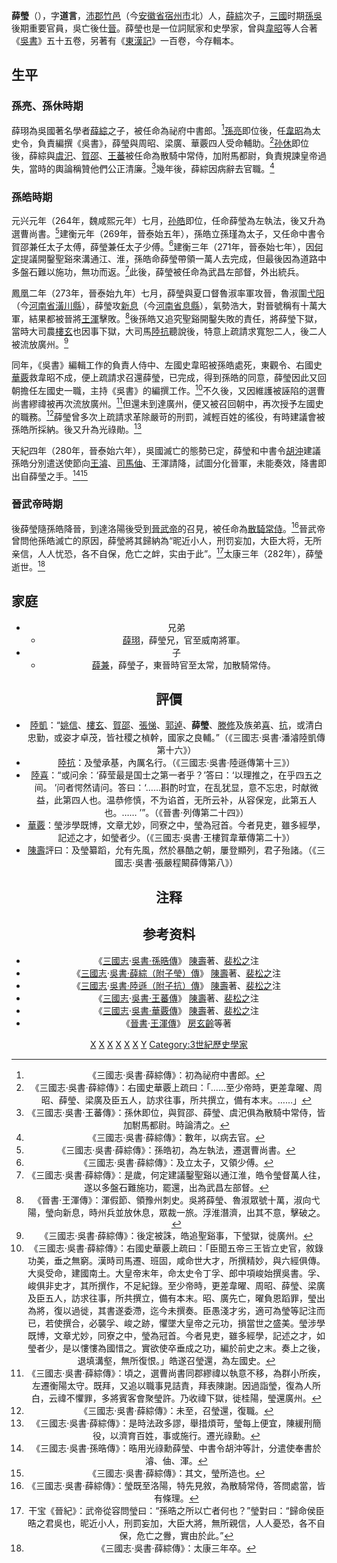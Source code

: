 {{東亞男性歷史人物
|名稱 =薛瑩
|國家 =[[孫吳|孫吳]]、[[西晉|西晉]]
|時代 =三國時期至西晉
|主君 =[[孫權|孫權]]、[[孫亮|孫亮]]、[[孫休|孫休]]、[[孫晧|孫晧]]、[[司马炎|司马炎]]
|最高職務 =光祿勛
|姓名 =薛瑩
|字 =道言
|官職 =選曹尚書，領太子少傅→左國史→光祿勛→散騎常侍
|籍貫 =[[沛郡|沛郡]][[竹邑|竹邑]]（今[[安徽省|安徽省]][[宿州市|宿州市]]北）
|逝世年=[[晉武帝|晉武帝]][[太康_(西晋)|太康]]三年<br/> 282年
|父親=薛綜
|兄弟=薛珝
|子=薛兼
|著作=《新議》八篇（已佚）<br/>《後漢記》一百卷（今存輯本）<br/>《吳書》五十五卷（與韋昭等合撰，已佚）<br/>《臨海水土異物志》一卷（已佚）<br/>《薛瑩集》三卷（已佚）
|注釋 =
}}

'''薛瑩'''（{{bd|3世紀||282年||catIdx=X}}），字'''道言'''，[[沛郡|沛郡]][[竹邑|竹邑]]（今[[安徽省|安徽省]][[宿州市|宿州市]]北）人，[[薛綜|薛綜]]次子，[[三國|三國]]时期[[孫吳|孫吳]]後期重要官員，吳亡後仕[[晉朝|晉]]。薛瑩也是一位詞賦家和史學家，曾與[[韋昭|韋昭]]等人合著《[[吴书_(韦昭)|吳書]]》五十五卷，另著有《[[東漢記_(薛瑩)|東漢記]]》一百卷，今存輯本。

==生平==
===孫亮、孫休時期===
薛珝為吳國著名學者[[薛綜|薛綜]]之子，被任命為祕府中書郎。<ref>《三國志·吳書·薛綜傳》：初為祕府中書郎。</ref>[[孫亮|孫亮]]即位後，任[[韋昭|韋昭]]為太史令，負責編撰《吳書》，薛瑩與周昭、梁廣、華覈四人受命輔助。<ref>《三國志·吳書·薛綜傳》：右國史華覈上疏曰：「……至少帝時，更差韋曜、周昭、薛瑩、梁廣及臣五人，訪求往事，所共撰立，備有本末。……」</ref>[[孙休|孙休]]即位後，薛綜與[[虞汜|虞汜]]、[[賀邵|賀邵]]、[[王蕃|王蕃]]被任命為散騎中常侍，加附馬都尉，負責規諫皇帝過失，當時的輿論稱贊他們公正清廉。<ref>《三國志·吳書·王蕃傳》：孫休即位，與賀邵、薛瑩、虞汜俱為散騎中常侍，皆加駙馬都尉。時論清之。</ref>幾年後，薛綜因病辭去官職。<ref>《三國志·吳書·薛綜傳》：數年，以病去官。</ref>
===孫皓時期===
元兴元年（264年，魏咸熙元年）七月，[[孙皓|孙皓]]即位，任命薛瑩為左執法，後又升為選曹尚書。<ref>《三國志·吳書·薛綜傳》：孫皓初，為左執法，遷選曹尚書。</ref>建衡元年（269年，晉泰始五年），孫皓立孫瑾為太子，又任命中書令賀邵兼任太子太傅，薛瑩兼任太子少傅。<ref>《三國志·吳書·薛綜傳》：及立太子，又領少傅。</ref>建衡三年（271年，晉泰始七年），因[[何定|何定]]提議開鑿聖谿來溝通江、淮，孫皓命薛瑩帶領一萬人去完成，但最後因為道路中多盤石難以施功，無功而返。<ref>《三國志·吳書·薛綜傳》：是歲，何定建議鑿聖谿以通江淮，皓令瑩督萬人往，遂以多盤石難施功，罷還，出為武昌左部督。</ref>此後，薛瑩被任命為武昌左部督，外出統兵。

鳳凰二年（273年，晉泰始九年）七月，薛瑩與夏口督魯淑率軍攻晉，魯淑圍[[弋阳|弋阳]]（今[[河南省|河南省]][[潢川縣|潢川縣]]），薛瑩攻[[新息|新息]]（今[[河南省|河南省]][[息縣|息縣]]），氣勢浩大，對晉號稱有十萬大軍，結果都被晉將[[王浑_(太原)|王渾]]擊敗。<ref>《晉書·王渾傳》：渾假節、領豫州刺史。吳將薛瑩、魯淑眾號十萬，淑向弋陽，瑩向新息，時州兵並放休息，眾裁一旅。浮淮潛濟，出其不意，擊破之。</ref>後孫皓又追究聖谿開鑿失敗的責任，將薛瑩下獄，當時大司農[[樓玄|樓玄]]也因事下獄，大司馬[[陸抗|陸抗]]聽說後，特意上疏請求寬恕二人，後二人被流放廣州。<ref>《三國志·吳書·薛綜傳》：後定被誅，皓追聖谿事，下瑩獄，徙廣州。</ref>

同年，《吳書》編輯工作的負責人侍中、左國史韋昭被孫皓處死，東觀令、右國史[[華覈|華覈]]救韋昭不成，便上疏請求召還薛瑩，已完成，得到孫皓的同意，薛瑩因此又回朝擔任左國史一職，主持《吳書》的編撰工作。<ref>《三國志·吳書·薛綜傳》：右國史華覈上疏曰：「臣聞五帝三王皆立史官，敘錄功美，垂之無窮。漢時司馬遷、班固，咸命世大才，所撰精妙，與六經俱傳。大吳受命，建國南土。大皇帝末年，命太史令丁孚、郎中項峻始撰吳書。孚、峻俱非史才，其所撰作，不足紀錄。至少帝時，更差韋曜、周昭、薛瑩、梁廣及臣五人，訪求往事，所共撰立，備有本末。昭、廣先亡，曜負恩蹈罪，瑩出為將，復以過徙，其書遂委滯，迄今未撰奏。臣愚淺才劣，適可為瑩等記注而已，若使撰合，必襲孚、峻之跡，懼墜大皇帝之元功，損當世之盛美。瑩涉學既博，文章尤妙，同寮之中，瑩為冠首。今者見吏，雖多經學，記述之才，如瑩者少，是以慺慺為國惜之。實欲使卒垂成之功，編於前史之末。奏上之後，退填溝壑，無所復恨。」皓遂召瑩還，為左國史。</ref>不久後，又因維護被誣陷的選曹尚書繆禕被再次流放廣州。<ref>《三國志·吳書·薛綜傳》：頃之，選曹尚書同郡繆禕以執意不移，為群小所疾，左遷衡陽太守。既拜，又追以職事見詰責，拜表陳謝。因過詣瑩，復為人所白，云禕不懼罪，多將賓客會聚瑩許。乃收禕下獄，徙桂陽，瑩還廣州。</ref>但還未到達廣州，便又被召回朝中，再次授予左國史的職務。<ref>《三國志·吳書·薛綜傳》：未至，召瑩還，復職。</ref>薛瑩曾多次上疏請求革除嚴苛的刑罰，減輕百姓的徭役，有時建議會被孫皓所採納。後又升為光祿勛。<ref>《三國志·吳書·薛綜傳》：是時法政多謬，舉措煩苛，瑩每上便宜，陳緩刑簡役，以濟育百姓，事或施行。遷光祿勳。</ref>

天紀四年（280年，晉泰始六年），吳國滅亡的態勢已定，薛瑩和中書令[[胡沖|胡沖]]建議孫皓分別遣送使節向[[王濬|王濬]]、[[司馬伷|司馬伷]]、王渾請降，試圖分化晉軍，未能奏效，降書即出自薛瑩之手。<ref>《三國志·吳書·孫晧傳》：晧用光祿勳薛瑩、中書令胡沖等計，分遣使奉書於濬、伷、渾。</ref><ref>《三國志·吳書·薛綜傳》：其文，瑩所造也。</ref>

===晉武帝時期===
後薛瑩隨孫皓降晉，到達洛陽後受到[[晉武帝|晉武帝]]的召見，被任命為[[散騎常侍|散騎常侍]]。<ref>《三國志·吳書·薛綜傳》：瑩既至洛陽，特先見敘，為散騎常侍，答問處當，皆有條理。</ref>晉武帝曾問他孫皓滅亡的原因，薛瑩將其歸納為“昵近小人，刑罚妄加，大臣大将，无所亲信，人人忧恐，各不自保，危亡之衅，实由于此”。<ref>干宝《晉紀》：武帝從容問瑩曰：“孫晧之所以亡者何也？”瑩對曰：“歸命侯臣晧之君吳也，昵近小人，刑罰妄加，大臣大將，無所親信，人人憂恐，各不自保，危亡之釁，實由於此。”</ref>太康三年（282年），薛瑩逝世。<ref>《三國志·吳書·薛綜傳》：太康三年卒。</ref>

==家庭==
{{Ahnentafel top|薛瑩家系}}<center>
{{chart/start}}
{{chart| | | | | | |Co|Co=[[薛综|薛综]]|boxstyle_Co=background-color: #dfd;}}
{{chart| | | | | |,|-|^|-|.|}}
{{chart|Xi| |Xu| |Yi|Xi=[[孫秀|孫秀]]|Xu=[[薛珝|薛珝]]|Yi='''薛瑩'''|boxstyle_Xu=background-color: #dfd;| boxstyle_Yi=background-color: #dfd;|boxstyle_Xi =background-color: #faa; }}
{{chart| |!| | | | | | | |!|}}
{{chart|Mo| | | | | |Qi|Mo=□|Qi=[[薛兼|薛兼]]|boxstyle_Qi=background-color:#dfd;|boxstyle_Mo =background-color: #faa; }}
{{chart| |!| | | |,|-|-|-|(|}}
{{chart|Mo| |Yo| |Nv|Mo=□|Nv=薛氏|Yo=薛顒|boxstyle_Nv=background-color: #dfd;| boxstyle_Yo=background-color: #dfd;|boxstyle_Mo =background-color: #faa; }}
{{chart| |L|~|~|~|y|~|~|~|J| |}}
{{chart| | | | |Gu|Gu=[[孫晷|孫晷]]|boxstyle_Gu=background-color: #faa;|}}
{{chart/end}}
{{ahnentafel bottom}}

*兄弟
**[[薛珝|薛珝]]，薛瑩兄，官至威南將軍。
*子
**[[薛兼|薛兼]]，薛瑩子，東晉時官至太常，加散騎常侍。

==評價==
*[[陆凯_(三国)|陸凱]]：“[[姚信|姚信]]、[[樓玄|樓玄]]、[[賀邵|賀邵]]、[[张悌_(东吴)|張悌]]、[[郭逴|郭逴]]、'''薛瑩'''、[[滕修|滕修]]及族弟[[陸喜|喜]]、[[陸抗|抗]]，或清白忠勤，或姿才卓茂，皆社稷之楨幹，國家之良輔。”（《三國志·吳書·潘濬陸凱傳第十六》）
*[[陸抗|陸抗]]：及瑩承基，內厲名行。（《三國志·吳書·陸遜傳第十三》）
*[[陸喜|陸喜]]：“或问余：‘薛莹最是国士之第一者乎？’答曰：‘以理推之，在乎四五之间。 ’问者愕然请问。答曰：‘……斟酌时宜，在乱犹显，意不忘忠，时献微益，此第四人也。温恭修慎，不为谄首，无所云补，从容保宠，此第五人也。…… ’”。（《晉書·列傳第二十四》）
*[[華覈|華覈]]：瑩涉學既博，文章尤妙，同寮之中，瑩為冠首。今者見吏，雖多經學，記述之才，如瑩者少。（《三國志·吳書·王樓賀韋華傳第二十》）
*[[陳壽|陳壽]]評曰：及瑩纂蹈，允有先風，然於暴酷之朝，屢登顯列，君子殆諸。（《三國志·吳書·張嚴程闞薛傳第八》）

==注释==
{{reflist|2}}

==参考资料==
* 《[[三國志|三國志]]·[[s:三國志/卷48|吳書·孫晧傳]]》 [[陳壽|陳壽]]著、[[裴松之|裴松之]]注
* 《[[三國志|三國志]]·[[s:三國志/卷53|吳書·薛綜（附子瑩）傳]]》 [[陳壽|陳壽]]著、[[裴松之|裴松之]]注
* 《[[三國志|三國志]]·[[s:三國志/卷58|吳書·陸遜（附子抗）傳]]》 [[陳壽|陳壽]]著、[[裴松之|裴松之]]注
* 《[[三國志|三國志]]·[[s:三國志/卷65|吳書·王蕃傳]]》 [[陳壽|陳壽]]著、[[裴松之|裴松之]]注
* 《[[三國志|三國志]]·[[s:三國志/卷65|吳書·華覈傳]]》 [[陳壽|陳壽]]著、[[裴松之|裴松之]]注
*《[[晉書|晉書]]·[[s:晉書/卷42|王渾傳]]》 [[房玄齡|房玄齡]]等著

{{三國志|nocat}}

[[Category:東吳軍事人物|X]]
[[Category:东吴官员|X]]
[[Category:西晋官员|X]]
[[Category:西晉散騎常侍|X]]
[[Category:東吳歷史學家|X]]
[[Category:晉朝歷史學家|X]]
[[Category:薛姓|Y]]
[[Category:3世紀歷史學家|Category:3世紀歷史學家]]